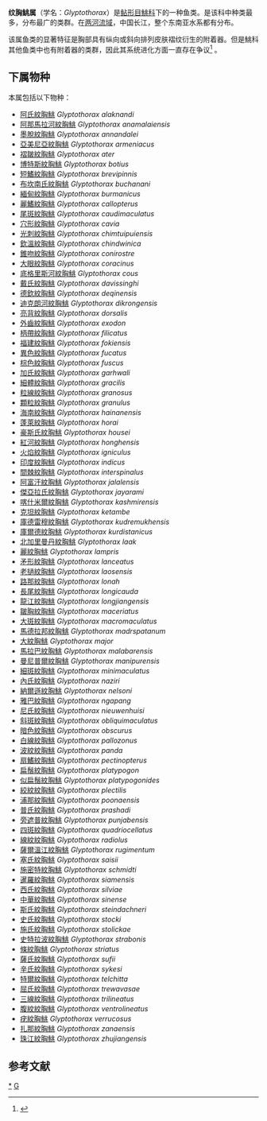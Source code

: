 {{Automatic taxobox
| taxon = Glyptothorax
| image = Glyptothorax_lonah_Day.jpg
| image_caption = ''[[Glyptothorax_lonah|Glyptothorax lonah]]''
| authority = [[愛德華·布萊思|Blyth]], 1860
| subdivision_ranks = 种
| subdivision = 约有75种。
| synonyms = 
*''Aglyptosternon''<br><small>[[Pieter_Bleeker|Bleeker]], 1862</small>
*''Euclyptosternum''<br><small>[[Albert_C._L._G._Günther|Günther]], 1864</small>
*''Pteroglanis''<br><small>[[Henry_Weed_Fowler|Fowler]], 1934</small>
*''Pteropsoglanis''<br><small>Fowler, 1934</small>
*''Sundagagata''<br><small>Boeseman, 1966</small>
*''Paraglyptothorax''<br><small>Li, 1986</small>
*''Superglyptothorax''<br><small>Li, 1986</small>
}}
'''纹胸鮡属'''（学名：''Glyptothorax''）是[[鲇形目|鲇形目]][[鮡科|鮡科]]下的一种鱼类。是该科中种类最多，分布最广的类群。在[[两河流域|两河流域]]，中国长江，整个东南亚水系都有分布。

该属鱼类的显著特征是胸部具有纵向或斜向排列皮肤褶纹衍生的附着器。但是鮡科其他鱼类中也有附着器的类群，因此其系统进化方面一直存在争议<ref>{{cite news|title=纹胸鮡属鱼类系统进化研究获进展|url=http://paper.sciencenet.cn/htmlpaper/201110241341572720052.shtm?id=20052|accessdate=2011-10-25|newspaper=科学网|date=2011-10-24|archive-date=2016-03-05|archive-url=https://web.archive.org/web/20160305014810/http://paper.sciencenet.cn/htmlpaper/201110241341572720052.shtm?id=20052|dead-url=no}}</ref> 。

==下属物种==
本属包括以下物种：

*[[阿氏紋胸鮡|阿氏紋胸鮡]] ''Glyptothorax alaknandi''
*[[阿那馬拉河紋胸鮡|阿那馬拉河紋胸鮡]] ''Glyptothorax anamalaiensis''
*[[墨脫紋胸鮡|墨脫紋胸鮡]] ''Glyptothorax annandalei''
*[[亞美尼亞紋胸鮡|亞美尼亞紋胸鮡]] ''Glyptothorax armeniacus''
*[[褶皺紋胸鮡|褶皺紋胸鮡]] ''Glyptothorax ater''
*[[博特斯紋胸鮡|博特斯紋胸鮡]] ''Glyptothorax botius''
*[[短鰭紋胸鮡|短鰭紋胸鮡]] ''Glyptothorax brevipinnis''
*[[布坎南氏紋胸鮡|布坎南氏紋胸鮡]] ''Glyptothorax buchanani''
*[[緬甸紋胸鮡|緬甸紋胸鮡]] ''Glyptothorax burmanicus''
*[[麗鰭紋胸鮡|麗鰭紋胸鮡]] ''Glyptothorax callopterus''
*[[尾斑紋胸鮡|尾斑紋胸鮡]] ''Glyptothorax caudimaculatus''
*[[穴形紋胸鮡|穴形紋胸鮡]] ''Glyptothorax cavia''
*[[光刺紋胸鮡|光刺紋胸鮡]] ''Glyptothorax chimtuipuiensis''
*[[欽溫紋胸鮡|欽溫紋胸鮡]] ''Glyptothorax chindwinica''
*[[錐吻紋胸鮡|錐吻紋胸鮡]] ''Glyptothorax conirostre''
*[[大眼紋胸鮡|大眼紋胸鮡]] ''Glyptothorax coracinus''
*[[底格里斯河紋胸鮡|底格里斯河紋胸鮡]] ''Glyptothorax cous''
*[[戴氏紋胸鮡|戴氏紋胸鮡]] ''Glyptothorax davissinghi''
*[[德欽紋胸鮡|德欽紋胸鮡]] ''Glyptothorax deqinensis''
*[[迪克朗河紋胸鮡|迪克朗河紋胸鮡]] ''Glyptothorax dikrongensis''
*[[亮背紋胸鮡|亮背紋胸鮡]] ''Glyptothorax dorsalis''
*[[外齒紋胸鮡|外齒紋胸鮡]] ''Glyptothorax exodon''
*[[柄帶紋胸鮡|柄帶紋胸鮡]] ''Glyptothorax filicatus''
*[[福建紋胸鮡|福建紋胸鮡]] ''Glyptothorax fokiensis''
*[[異色紋胸鮡|異色紋胸鮡]] ''Glyptothorax fucatus''
*[[棕色紋胸鮡|棕色紋胸鮡]] ''Glyptothorax fuscus''
*[[加氏紋胸鮡|加氏紋胸鮡]] ''Glyptothorax garhwali''
*[[細體紋胸鮡|細體紋胸鮡]] ''Glyptothorax gracilis''
*[[粒線紋胸鮡|粒線紋胸鮡]] ''Glyptothorax granosus''
*[[顆粒紋胸鮡|顆粒紋胸鮡]] ''Glyptothorax granulus''
*[[海南紋胸鮡|海南紋胸鮡]] ''Glyptothorax hainanensis''
*[[蓬萊紋胸鮡|蓬萊紋胸鮡]] ''Glyptothorax horai''
*[[豪斯氏紋胸鮡|豪斯氏紋胸鮡]] ''Glyptothorax housei''
*[[紅河紋胸鮡|紅河紋胸鮡]] ''Glyptothorax honghensis''
*[[火焰紋胸鮡|火焰紋胸鮡]] ''Glyptothorax igniculus''
*[[印度紋胸鮡|印度紋胸鮡]] ''Glyptothorax indicus''
*[[間棘紋胸鮡|間棘紋胸鮡]] ''Glyptothorax interspinalus''
*[[阿富汗紋胸鮡|阿富汗紋胸鮡]] ''Glyptothorax jalalensis''
*[[傑亞拉氏紋胸鮡|傑亞拉氏紋胸鮡]] ''Glyptothorax jayarami ''
*[[喀什米爾紋胸鮡|喀什米爾紋胸鮡]] ''Glyptothorax kashmirensis''
*[[克坦紋胸鮡|克坦紋胸鮡]] ''Glyptothorax ketambe''
*[[庫德雷穆紋胸鮡|庫德雷穆紋胸鮡]] ''Glyptothorax kudremukhensis''
*[[庫爾德紋胸鮡|庫爾德紋胸鮡]] ''Glyptothorax kurdistanicus''
*[[北加里曼丹紋胸鮡|北加里曼丹紋胸鮡]] ''Glyptothorax laak''
*[[麗紋胸鮡|麗紋胸鮡]] ''Glyptothorax lampris''
*[[矛形紋胸鮡|矛形紋胸鮡]] ''Glyptothorax lanceatus''
*[[老撾紋胸鮡|老撾紋胸鮡]] ''Glyptothorax laosensis''
*[[路那紋胸鮡|路那紋胸鮡]] ''Glyptothorax lonah''
*[[長尾紋胸鮡|長尾紋胸鮡]] ''Glyptothorax longicauda''
*[[龍江紋胸鮡|龍江紋胸鮡]] ''Glyptothorax longjiangensis''
*[[皺胸紋胸鮡|皺胸紋胸鮡]] ''Glyptothorax maceriatus''
*[[大斑紋胸鮡|大斑紋胸鮡]] ''Glyptothorax macromaculatus''
*[[馬德拉邦紋胸鮡|馬德拉邦紋胸鮡]] ''Glyptothorax madrspatanum''
*[[大紋胸鮡|大紋胸鮡]] ''Glyptothorax major''
*[[馬拉巴紋胸鮡|馬拉巴紋胸鮡]] ''Glyptothorax malabarensis''
*[[曼尼普爾紋胸鮡|曼尼普爾紋胸鮡]] ''Glyptothorax manipurensis''
*[[細斑紋胸鮡|細斑紋胸鮡]] ''Glyptothorax minimaculatus''
*[[內氏紋胸鮡|內氏紋胸鮡]] ''Glyptothorax naziri''
*[[納爾遜紋胸鮡|納爾遜紋胸鮡]] ''Glyptothorax nelsoni''
*[[雅巴紋胸鮡|雅巴紋胸鮡]] ''Glyptothorax ngapang''
*[[尼氏紋胸鮡|尼氏紋胸鮡]] ''Glyptothorax nieuwenhuisi''
*[[斜斑紋胸鮡|斜斑紋胸鮡]] ''Glyptothorax obliquimaculatus''
*[[暗色紋胸鮡|暗色紋胸鮡]] ''Glyptothorax obscurus''
*[[白線紋胸鮡|白線紋胸鮡]] ''Glyptothorax pallozonus''
*[[波紋紋胸鮡|波紋紋胸鮡]] ''Glyptothorax panda''
*[[扇鰭紋胸鮡|扇鰭紋胸鮡]] ''Glyptothorax pectinopterus''
*[[扁鬚紋胸鮡|扁鬚紋胸鮡]] ''Glyptothorax platypogon''
*[[似扁鬚紋胸鮡|似扁鬚紋胸鮡]] ''Glyptothorax platypogonides''
*[[絞紋紋胸鮡|絞紋紋胸鮡]] ''Glyptothorax plectilis''
*[[浦那紋胸鮡|浦那紋胸鮡]] ''Glyptothorax poonaensis''
*[[普氏紋胸鮡|普氏紋胸鮡]] ''Glyptothorax prashadi''
*[[旁遮普紋胸鮡|旁遮普紋胸鮡]] ''Glyptothorax punjabensis''
*[[四斑紋胸鮡|四斑紋胸鮡]] ''Glyptothorax quadriocellatus''
*[[線紋紋胸鮡|線紋紋胸鮡]] ''Glyptothorax radiolus''
*[[薩爾溫江紋胸鮡|薩爾溫江紋胸鮡]] ''Glyptothorax rugimentum''
*[[塞氏紋胸鮡|塞氏紋胸鮡]] ''Glyptothorax saisii''
*[[施密特紋胸鮡|施密特紋胸鮡]] ''Glyptothorax schmidti''
*[[暹羅紋胸鮡|暹羅紋胸鮡]] ''Glyptothorax siamensis''
*[[西氏紋胸鮡|西氏紋胸鮡]] ''Glyptothorax silviae''
*[[中華紋胸鮡|中華紋胸鮡]] ''Glyptothorax sinense''
*[[斯氏紋胸鮡|斯氏紋胸鮡]] ''Glyptothorax steindachneri''
*[[史氏紋胸鮡|史氏紋胸鮡]] ''Glyptothorax stocki''
*[[施氏紋胸鮡|施氏紋胸鮡]] ''Glyptothorax stolickae''
*[[史特拉波紋胸鮡|史特拉波紋胸鮡]] ''Glyptothorax strabonis''
*[[條紋胸鮡|條紋胸鮡]] ''Glyptothorax striatus''
*[[薩氏紋胸鮡|薩氏紋胸鮡]] ''Glyptothorax sufii''
*[[辛氏紋胸鮡|辛氏紋胸鮡]] ''Glyptothorax sykesi''
*[[特爾紋胸鮡|特爾紋胸鮡]] ''Glyptothorax telchitta''
*[[屈氏紋胸鮡|屈氏紋胸鮡]] ''Glyptothorax trewavasae''
*[[三線紋胸鮡|三線紋胸鮡]] ''Glyptothorax trilineatus''
*[[腹紋紋胸鮡|腹紋紋胸鮡]] ''Glyptothorax ventrolineatus''
*[[疣紋胸鮡|疣紋胸鮡]] ''Glyptothorax verrucosus''
*[[扎那紋胸鮡|扎那紋胸鮡]] ''Glyptothorax zanaensis''
*[[珠江紋胸鮡|珠江紋胸鮡]] ''Glyptothorax zhujiangensis''

==参考文献==
{{Reflist}}
{{Taxonbar}}

[[Category:纹胸鮡属|*]]
[[Category:1860年描述的分类群|G]]